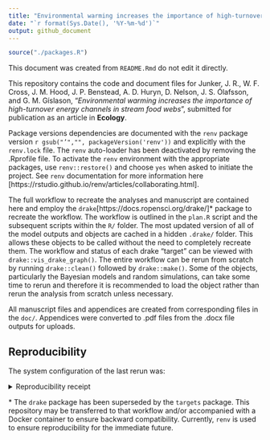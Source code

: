 ```yaml
---
title: "Environmental warming increases the importance of high-turnover energy channels in stream food webs"
date: "`r format(Sys.Date(), '%Y-%m-%d')`"
output: github_document
---
```


```r
source("./packages.R")
```

This document was created from `README.Rmd` do not edit it directly. 

This repository contains the code and document files for Junker, J. R., W. F. Cross, J. M. Hood, J. P. Benstead, A. D. Huryn, D. Nelson, J. S. Ólafsson, and G. M. Gíslason, "*Environmental warming increases the importance of high-turnover energy channels in stream food webs*", submitted for publication as an article in **Ecology**. 

Package versions dependencies are documented with the `renv` package version `r gsub("’","", packageVersion('renv'))` and explicitly with the `renv.lock` file. The `renv` auto-loader has been deactivated by removing the .Rprofile file. To activate the `renv` environment with the appropriate packages, use `renv::restore()` and choose `yes` when asked to initiate the project. See `renv` documentation for more information  here [https://rstudio.github.io/renv/articles/collaborating.html].

The full workflow to recreate the analyses and manuscript are contained here and employ the `drake`[https://docs.ropensci.org/drake/]\* package to recreate the workflow. The workflow is outlined in the `plan.R` script and the subsequent scripts within the `R/` folder. The most updated version of all of the model outputs and objects are cached in a hidden `.drake/` folder. This allows these objects to be called without the need to completely recreate them. The workflow and status of each drake "target" can be viewed with `drake::vis_drake_graph()`. The entire workflow can be rerun from scratch by running `drake::clean()` followed by `drake::make()`. Some of the objects, particularly the Bayesian models and random simulations, can take some time to rerun and therefore it is recommended to load the object rather than rerun the analysis from scratch unless necessary.

All manuscript files and appendices are created from corresponding files in the `doc/`. Appendices were converted to .pdf files from the .docx file outputs for uploads. 

## Reproducibility

The system configuration of the last rerun was:

<details><summary>Reproducibility receipt</summary>

```r
## datetime
Sys.time()

## repository
capture.output(if(requireNamespace('git2r', quietly = TRUE)) {
  git2r::repository()
} else {
  c(
    system2("git", args = c("log", "--name-status", "-1"), stdout = TRUE),
    system2("git", args = c("remote", "-v"), stdout = TRUE)
  )
})[-1]# [-1] to remove local file structure

## session info
sessionInfo()
```

</details>

\* The `drake` package has been superseded by the `targets` package. This repository may be transferred to that workflow and/or accompanied with a Docker container to ensure backward compatibility. Currently, `renv` is used to ensure reproducibility for the immediate future.

